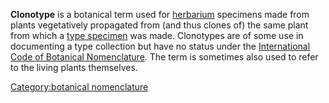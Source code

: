{{linkless-date|July 2006}} 
'''Clonotype''' is a botanical term used for [[herbarium]] specimens made from plants vegetatively propagated from (and thus clones of) the same plant from which a [[type specimen]] was made.  Clonotypes are of some use in documenting a type collection but have no status under the [[International Code of Botanical Nomenclature]].  The term is sometimes also used to refer to the living plants themselves.

[[Category:botanical nomenclature]]